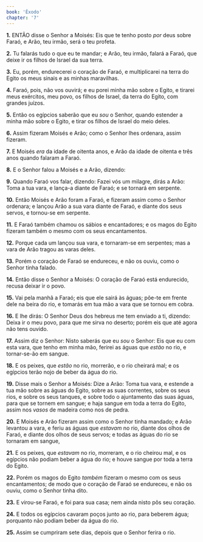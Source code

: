 ```yaml
---
book: 'Êxodo'
chapter: '7'
---
```


**1.** ENTÃO disse o Senhor a Moisés: Eis que te tenho posto *por* deus sobre Faraó, e Arão, teu irmão, será o teu profeta.

**2.** Tu falarás tudo o que eu te mandar; e Arão, teu irmão, falará a Faraó, que deixe ir os filhos de Israel da sua terra.

**3.** Eu, porém, endurecerei o coração de Faraó, e multiplicarei na terra do Egito os meus sinais e as minhas maravilhas.

**4.** Faraó, pois, não vos ouvirá; e eu porei minha mão sobre o Egito, e tirarei meus exércitos, meu povo, os filhos de Israel, da terra do Egito, com grandes juízos.

**5.** Então os egípcios saberão que eu *sou* o Senhor, quando estender a minha mão sobre o Egito, e tirar os filhos de Israel do meio deles.

**6.** Assim fizeram Moisés e Arão; como o Senhor lhes ordenara, assim fizeram.

**7.** E Moisés *era* da idade de oitenta anos, e Arão da idade de oitenta e três anos quando falaram a Faraó.

**8.** E o Senhor falou a Moisés e a Arão, dizendo:

**9.** Quando Faraó vos falar, dizendo: Fazei vós um milagre, dirás a Arão: Toma a tua vara, e lança-a diante de Faraó; e se tornará em serpente.

**10.** Então Moisés e Arão foram a Faraó, e fizeram assim como o Senhor ordenara; e lançou Arão a sua vara diante de Faraó, e diante dos seus servos, e tornou-se em serpente.

**11.** E Faraó também chamou os sábios e encantadores; e os magos do Egito fizeram também o mesmo com os seus encantamentos.

**12.** Porque cada um lançou sua vara, e tornaram-se em serpentes; mas a vara de Arão tragou as varas deles.

**13.** Porém o coração de Faraó se endureceu, e não os ouviu, como o Senhor tinha falado.

**14.** Então disse o Senhor a Moisés: O coração de Faraó está endurecido, recusa deixar ir o povo.

**15.** Vai pela manhã a Faraó; eis que ele sairá às águas; põe-te em frente dele na beira do rio, e tomarás em tua mão a vara que se tornou em cobra.

**16.** E lhe dirás: O Senhor Deus dos hebreus me tem enviado a ti, dizendo: Deixa ir o meu povo, para que me sirva no deserto; porém eis que até agora não tens ouvido.

**17.** Assim diz o Senhor: Nisto saberás que eu *sou* o Senhor: Eis que eu com esta vara, que tenho em minha mão, ferirei as águas que *estão* no rio, e tornar-se-ão em sangue.

**18.** E os peixes, que *estão* no rio, morrerão, e o rio cheirará mal; e os egípcios terão nojo de beber da água do rio.

**19.** Disse mais o Senhor a Moisés: Dize a Arão: Toma tua vara, e estende a tua mão sobre as águas do Egito, sobre as suas correntes, sobre os seus rios, e sobre os seus tanques, e sobre todo o ajuntamento das suas águas, para que se tornem em sangue; e haja sangue em toda a terra do Egito, assim nos *vasos* de madeira como nos de pedra.

**20.** E Moisés e Arão fizeram assim como o Senhor tinha mandado; e Arão levantou a vara, e feriu as águas que *estavam* no rio, diante dos olhos de Faraó, e diante dos olhos de seus servos; e todas as águas do rio se tornaram em sangue,

**21.** E os peixes, que *estavam* no rio, morreram, e o rio cheirou mal, e os egípcios não podiam beber a água do rio; e houve sangue por toda a terra do Egito.

**22.** Porém os magos do Egito *também* fizeram o mesmo com os seus encantamentos; de modo que o coração de Faraó se endureceu, e não os ouviu, como o Senhor tinha dito.

**23.** E virou-se Faraó, e foi para sua casa; nem ainda nisto pôs seu coração.

**24.** E todos os egípcios cavaram poços junto ao rio, para beberem água; porquanto não podiam beber da água do rio.

**25.** Assim se cumpriram sete dias, depois que o Senhor ferira o rio.